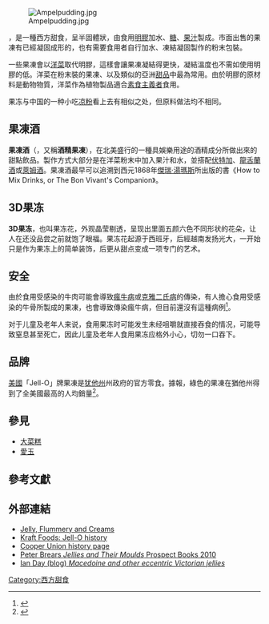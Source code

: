 {{Otheruses}}
{{Refimprove|time=2018-05-12T09:23:32+00:00}}
{{noteTA
|G1 = Food
}}
{{Infobox prepared food
| name             = 果凍
| image            = File:Rainbow-Jello-Cut-2004-Jul-30.jpg
| caption          = 一塊多色分層果凍甜點
| country          = [[英國|英國]]
| region           = 
| creator          = 
| course           = 
| type             = [[點心|點心]]
| served           = [[冷|冷]]
| main_ingredient  = [[明膠|明膠]]
}}
[[File:Ampelpudding.jpg|thumb]]

{{地區用詞|cn=果凍|tw=cn|hk=啫喱|start={{lang-en|gelatin dessert}}、{{lang|en|jelly}}|as=稱為|end=又稱'''明膠點心'''、'''吉利丁點心'''}}，是一種西方甜食，呈半固體狀，由食用[[明膠|明膠]]加水、[[糖|糖]]、[[果汁|果汁]]製成。市面出售的果凍有已經凝固成形的，也有需要食用者自行加水、凍結凝固製作的粉末包裝。

一些果凍會以[[洋菜|洋菜]]取代明膠，這樣會讓果凍凝結得更快，凝結溫度也不需如使用明膠的低。洋菜在粉末裝的果凍、以及類似的亞洲[[甜品|甜品]]中最為常用。由於明膠的原材料是動物物質，洋菜作為植物製品適合[[素食主義者|素食主義者]]食用。

果冻与中国的一种小吃[[凉粉|凉粉]]看上去有相似之处，但原料做法均不相同。

== 果凍酒 ==
'''果凍酒'''（{{lang-en|Jell-O shots}}，又稱'''酒精果凍'''），在北美盛行的一種具娛樂用途的酒精成分所做出來的甜點飲品。製作方式大部分是在洋菜粉末中加入果汁和水，並搭配[[伏特加|伏特加]]、[[龍舌蘭酒|龍舌蘭酒]]或[[朗姆酒|萊姆酒]]。果凍酒最早可以追溯到西元1868年[[傑瑞·湯瑪斯|傑瑞·湯瑪斯]]所出版的書《How to Mix Drinks, or The Bon Vivant's Companion》。

==3D果冻==
'''3D果冻'''，也叫果冻花，外观晶莹剔透，呈现出里面五颜六色不同形状的花朵，让人在还没品尝之前就饱了眼福。果冻花起源于西班牙，后經越南发扬光大，一开始只是作为果冻上的简单装饰，后更从甜点变成一项专门的艺术。

==安全==
由於食用受感染的牛肉可能會導致[[瘋牛病|瘋牛病]]或[[克雅二氏病|克雅二氏病]]的傳染，有人擔心食用受感染的牛骨所製成的果凍，也會導致傳染瘋牛病，但目前還沒有這種病例<ref>{{cite web |url=http://bseinquiry.gov.uk/evidence/seac/seac.htm |title=BSE inquiry:  A consideration of the possible hazard of gelatin to man |date=1992–2000 |author=Spongiform Encephalopathy Advisory Committee (SEAC) |deadurl=yes |archiveurl=http://webarchive.nationalarchives.gov.uk/0061016123923/http://bseinquiry.gov.uk/evidence/seac/seac.htm |archivedate=28 February 2006 }}</ref>。

对于儿童及老年人来说，食用果冻时可能发生未经咀嚼就直接吞食的情况，可能导致窒息甚至死亡，因此儿童及老年人食用果冻应格外小心，切勿一口吞下。

==品牌==
[[美國|美國]]「Jell-O」牌果凍是[[犹他州|犹他州]]州政府的官方零食。據報，綠色的果凍在猶他州得到了全美國最高的人均銷量<ref>{{cite web |title=果冻酒 |url=http://goods.pcbaby.com.cn/muyingseo/fs/1111/1053932.html |website=Pcbaby.com.cn |access-date=2018-09-09 |archive-date=2021-01-05 |archive-url=https://web.archive.org/web/20210105003637/http://goods.pcbaby.com.cn/muyingseo/fs/1111/1053932.html |dead-url=no }}</ref>。

==參見==
* [[大菜糕|大菜糕]]
* [[愛玉|愛玉]]

==參考文獻==
{{Reflist}}

==外部連結==
* [http://www.historicfood.com/Jellies.htm Jelly, Flummery and Creams] {{Wayback|url=http://www.historicfood.com/Jellies.htm |date=20180128082607 }}
* [http://brands.kraftfoods.com/jello/explore/history/ Kraft Foods: Jell-O history] {{Wayback|url=http://brands.kraftfoods.com/jello/explore/history/ |date=20110317033528 }}
* [http://faculty.cooper.edu/topper/general/gelatin/gel.html Cooper Union history page] {{Wayback|url=http://faculty.cooper.edu/topper/general/gelatin/gel.html |date=20210226155055 }}
* [https://web.archive.org/web/20160304023203/https://prospectbooks.co.uk/samples/Jellies.pdf Peter Brears ''Jellies and Their Moulds'' Prospect Books  2010]
* [http://foodhistorjottings.blogspot.se/2013/06/macedoine-and-other-eccentric-victorian.html Ian Day (blog) ''Macedoine and other eccentric Victorian jellies''] {{Wayback|url=http://foodhistorjottings.blogspot.se/2013/06/macedoine-and-other-eccentric-victorian.html |date=20180512181947 }}

[[Category:西方甜食|Category:西方甜食]]